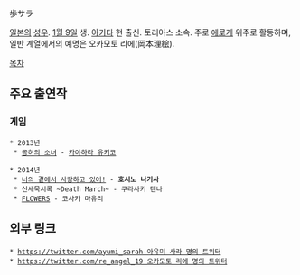 歩サラ

[[일본]]의 [[성우]]. [[1월 9일]] 생. [[아키타]] 현 출신. 토리아스 소속. 주로 [[에로게]] 위주로 활동하며, 일반 계열에서의 예명은 오카모토 리에(岡本理絵).

[[목차]]

== 주요 출연작 ==
=== 게임 ===
 * 2013년
  * [[공허의 소녀]] - [[카야하라 유키코]]

 * 2014년
  * [[너의 곁에서 사랑하고 있어!]] - '''호시노 나기사'''
  * 신세묵시록 ~Death March~ - 쿠라사키 텐나
  * [[FLOWERS]] - 코사카 마유리

== 외부 링크 ==
 * [[https://twitter.com/ayumi_sarah 아유미 사라 명의 트위터]]
 * [[https://twitter.com/re_angel_19 오카모토 리에 명의 트위터]]
